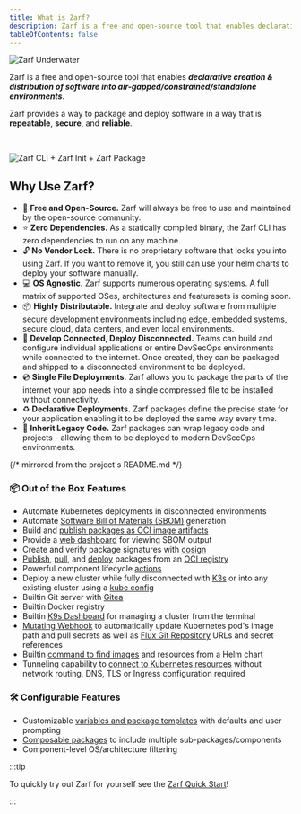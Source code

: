 ```yaml
---
title: What is Zarf?
description: Zarf is a free and open-source tool that enables declarative creation & distribution of software into air-gapped/constrained/standalone environments.
tableOfContents: false
---
```



![Zarf Underwater](../../assets/zarf-underwater-behind-rock.svg)

Zarf is a free and open-source tool that enables _**declarative creation & distribution of software into air-gapped/constrained/standalone environments**_.

Zarf provides a way to package and deploy software in a way that is **repeatable**, **secure**, and **reliable**.

<br />

![Zarf CLI + Zarf Init + Zarf Package](../../assets/zarf-bubbles.svg)

<LinkCard title="Getting Started with Zarf" href="/getting-started/" />

## Why Use Zarf?

- 💸 **Free and Open-Source.** Zarf will always be free to use and maintained by the open-source community.
- ⭐️ **Zero Dependencies.** As a statically compiled binary, the Zarf CLI has zero dependencies to run on any machine.
- 🔓 **No Vendor Lock.** There is no proprietary software that locks you into using Zarf. If you want to remove it, you still can use your helm charts to deploy your software manually.
- 💻 **OS Agnostic.** Zarf supports numerous operating systems. A full matrix of supported OSes, architectures and featuresets is coming soon.
- 📦 **Highly Distributable.** Integrate and deploy software from multiple secure development environments including edge, embedded systems, secure cloud, data centers, and even local environments.
- 🚀 **Develop Connected, Deploy Disconnected.** Teams can build and configure individual applications or entire DevSecOps environments while connected to the internet. Once created, they can be packaged and shipped to a disconnected environment to be deployed.
- 💿 **Single File Deployments.** Zarf allows you to package the parts of the internet your app needs into a single compressed file to be installed without connectivity.
- ♻️ **Declarative Deployments.** Zarf packages define the precise state for your application enabling it to be deployed the same way every time.
- 🦖 **Inherit Legacy Code.** Zarf packages can wrap legacy code and projects - allowing them to be deployed to modern DevSecOps environments.

{/* mirrored from the project's README.md */}

### 📦 Out of the Box Features

- Automate Kubernetes deployments in disconnected environments
- Automate [Software Bill of Materials (SBOM)](/ref/sboms/) generation
- Build and [publish packages as OCI image artifacts](/tutorials/6-publish-and-deploy/)
- Provide a [web dashboard](/ref/sboms/#the-sbom-viewer) for viewing SBOM output
- Create and verify package signatures with [cosign](https://github.com/sigstore/cosign)
- [Publish](/commands/zarf_package_publish/), [pull](/commands/zarf_package_pull/), and [deploy](/commands/zarf_package_deploy/) packages from an [OCI registry](https://opencontainers.org/)
- Powerful component lifecycle [actions](/ref/actions/)
- Deploy a new cluster while fully disconnected with [K3s](https://k3s.io/) or into any existing cluster using a [kube config](https://kubernetes.io/docs/concepts/configuration/organize-cluster-access-kubeconfig/)
- Builtin Git server with [Gitea](https://gitea.com/)
- Builtin Docker registry
- Builtin [K9s Dashboard](https://k9scli.io/) for managing a cluster from the terminal
- [Mutating Webhook](https://github.com/zarf-dev/zarf/blob/main/adr/0005-mutating-webhook.md) to automatically update Kubernetes pod's image path and pull secrets as well as [Flux Git Repository](https://fluxcd.io/docs/components/source/gitrepositories/) URLs and secret references
- Builtin [command to find images](/commands/zarf_dev_find-images/) and resources from a Helm chart
- Tunneling capability to [connect to Kubernetes resources](/commands/zarf_connect/) without network routing, DNS, TLS or Ingress configuration required

### 🛠️ Configurable Features

- Customizable [variables and package templates](/ref/examples/variables/) with defaults and user prompting
- [Composable packages](/ref/components/#component-imports) to include multiple sub-packages/components
- Component-level OS/architecture filtering

:::tip

To quickly try out Zarf for yourself see the [Zarf Quick Start](/getting-started)!

:::
